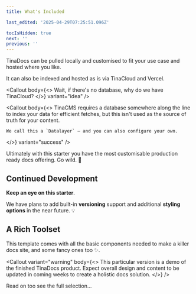 ```yaml
---
title: What's Included

last_edited: '2025-04-29T07:25:51.096Z'

tocIsHidden: true
next: ''
previous: ''
---
```


TinaDocs can be pulled locally and customised to fit your use case and hosted where you like.

It can also be indexed and hosted as is via TinaCloud and Vercel.

<Callout
  body={<>
    Wait, if there's no database, why do we have TinaCloud?
  </>}
  variant="idea"
/>

<Callout
  body={<>
    TinaCMS requires a database  somewhere along the line to index your data for efficient fetches, but this isn't used as the source of truth for your content.
    
    We call this a `Datalayer` – and you can also configure your own.
  </>}
  variant="success"
/>


Ultimately with this starter you have the most customisable production ready docs offering. Go wild. 🐺

## Continued Development

**Keep an eye on this starter**.

We have plans to add built-in **versioning** support and additional **styling options** in the near future. 💡

## A Rich Toolset

This template comes with all the basic components needed to make a killer docs site, and some fancy ones too ✨.

<Callout
  variant="warning"
  body={<>
    This particular version is a demo of the finished TinaDocs product. Expect overall design and content to be updated in coming weeks to create a holistic docs solution.
  </>}
/>


Read on too see the full selection...
